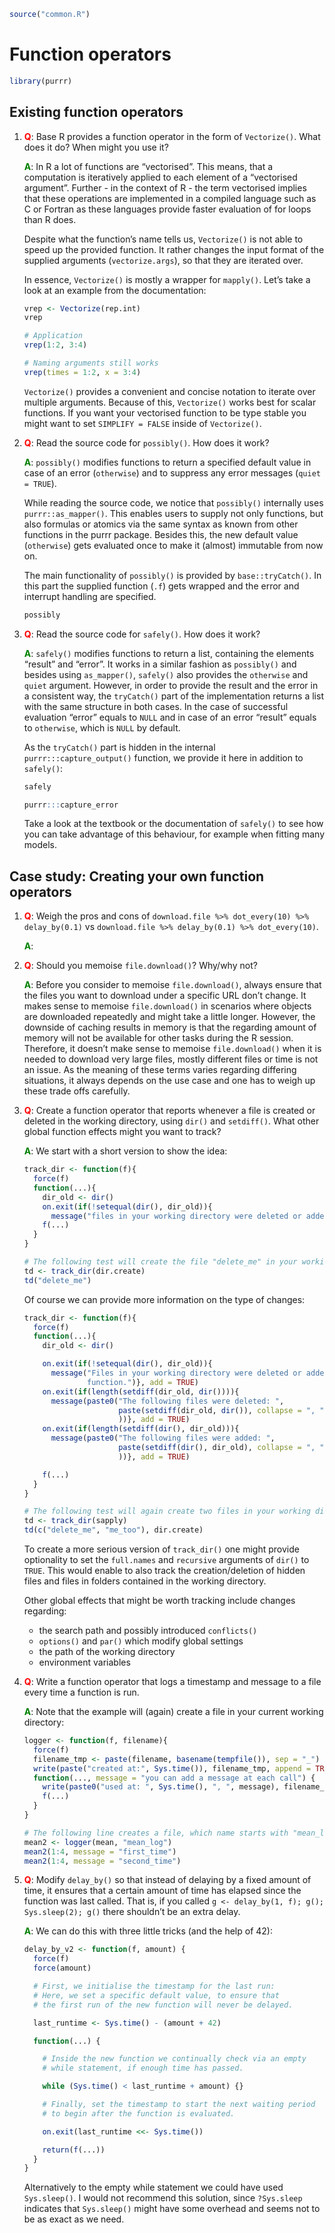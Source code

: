 ```r
source("common.R")
```

# Function operators

```r
library(purrr)
```


## Existing function operators

1. __<span style="color:red">Q</span>__: Base R provides a function operator in the form of `Vectorize()`. What does it do? When might you use it?    
   
   __<span style="color:green">A</span>__: In R a lot of functions are "vectorised". This means, that a computation is iteratively applied to each element of a "vectorised argument". Further - in the context of R - the term vectorised implies that these operations are implemented in a compiled language such as C or Fortran as these languages provide faster evaluation of for loops than R does.
   
   Despite what the function's name tells us, `Vectorize()` is not able to speed up the provided function. It rather changes the input format of the supplied arguments (`vectorize.args`), so that they are iterated over.

   In essence, `Vectorize()` is mostly a wrapper for `mapply()`. Let's take a look at an example from the documentation:

    ```r
    vrep <- Vectorize(rep.int)
    vrep
    
    # Application
    vrep(1:2, 3:4)
    
    # Naming arguments still works
    vrep(times = 1:2, x = 3:4)  
    ```

   `Vectorize()` provides a convenient and concise notation to iterate over multiple arguments. Because of this, `Vectorize()` works best for scalar functions. If you want your vectorised function to be type stable you might want to set `SIMPLIFY = FALSE` inside of `Vectorize()`.

2. __<span style="color:red">Q</span>__: Read the source code for `possibly()`. How does it work?
   
   __<span style="color:green">A</span>__: `possibly()` modifies functions to return a specified default value in case of an error (`otherwise`) and to suppress any error messages (`quiet = TRUE`).
   
   While reading the source code, we notice that `possibly()` internally uses `purrr::as_mapper()`. This enables users to supply not only functions, but also formulas or atomics via the same syntax as known from other functions in the purrr package. Besides this, the new default value (`otherwise`) gets evaluated once to make it (almost) immutable from now on.
   
   The main functionality of `possibly()` is provided by `base::tryCatch()`. In this part the supplied function (`.f`) gets wrapped and the error and interrupt handling are specified.
   
    ```r
    possibly
    ```

3. __<span style="color:red">Q</span>__: Read the source code for `safely()`. How does it work?
   
   __<span style="color:green">A</span>__: `safely()` modifies functions to return a list, containing the elements "result" and "error". It works in a similar fashion as `possibly()` and besides using `as_mapper()`, `safely()` also provides the `otherwise` and `quiet` argument. However, in order to provide the result and the error in a consistent way, the `tryCatch()` part of the implementation returns a list with the same structure in both cases. In the case of successful evaluation "error" equals to `NULL` and in case of an error "result" equals to `otherwise`, which is `NULL` by default.
   
   As the `tryCatch()` part is hidden in the internal `purrr:::capture_output()` function, we provide it here in addition to `safely()`:
   
    ```r
    safely
    
    purrr:::capture_error
    ```

   Take a look at the textbook or the documentation of `safely()` to see how you can take advantage of this behaviour, for example when fitting many models.

## Case study: Creating your own function operators

1. __<span style="color:red">Q</span>__: Weigh the pros and cons of `download.file %>% dot_every(10) %>% delay_by(0.1)` vs `download.file %>% delay_by(0.1) %>% dot_every(10)`.
   
   __<span style="color:green">A</span>__:
   
2. __<span style="color:red">Q</span>__: Should you memoise `file.download()`? Why/why not?
   
   __<span style="color:green">A</span>__: Before you consider to memoise `file.download()`, always ensure that the files you want to download under a specific URL don't change. It makes sense to memoise `file.download()` in scenarios where objects are downloaded repeatedly and might take a little longer. However, the downside of caching results in memory is that the regarding amount of memory will not be available for other tasks during the R session. Therefore, it doesn't make sense to memoise `file.download()` when it is needed to download very large files, mostly different files or time is not an issue. As the meaning of these terms varies regarding differing situations, it always depends on the use case and one has to weigh up these trade offs carefully.
   
3. __<span style="color:red">Q</span>__: Create a function operator that reports whenever a file is created or deleted in the working directory, using `dir()` and `setdiff()`. What other global function effects might you want to track?
   
   __<span style="color:green">A</span>__: We start with a short version to show the idea:
    
    ```r
    track_dir <- function(f){
      force(f)
      function(...){
        dir_old <- dir()
        on.exit(if(!setequal(dir(), dir_old)){
          message("files in your working directory were deleted or added by this function")})
        f(...)
      }
    }
    
    # The following test will create the file "delete_me" in your working directory
    td <- track_dir(dir.create)
    td("delete_me")
    ```
    
    Of course we can provide more information on the type of changes:
    
    ```r
    track_dir <- function(f){
      force(f)
      function(...){
        dir_old <- dir()
        
        on.exit(if(!setequal(dir(), dir_old)){
          message("Files in your working directory were deleted or added by this
                  function.")}, add = TRUE)
        on.exit(if(length(setdiff(dir_old, dir()))){
          message(paste0("The following files were deleted: ",
                         paste(setdiff(dir_old, dir()), collapse = ", ")
                         ))}, add = TRUE)
        on.exit(if(length(setdiff(dir(), dir_old))){
          message(paste0("The following files were added: ", 
                         paste(setdiff(dir(), dir_old), collapse = ", ")
                         ))}, add = TRUE)
        
        f(...)
      }
    }

    # The following test will again create two files in your working directory
    td <- track_dir(sapply)
    td(c("delete_me", "me_too"), dir.create)
    ```
    
   To create a more serious version of `track_dir()` one might provide optionality to set the `full.names` and `recursive` arguments of `dir()` to `TRUE`. This would enable to also track the creation/deletion of hidden files and files in folders contained in the working directory.
   
   Other global effects that might be worth tracking include changes regarding:
    
   * the search path and possibly introduced `conflicts()`
   * `options()` and `par()` which modify global settings
   * the path of the working directory
   * environment variables
   
4. __<span style="color:red">Q</span>__: Write a function operator that logs a timestamp and message to a file every time a function is run.
   
   __<span style="color:green">A</span>__: Note that the example will (again) create a file in your current working directory:
    
    ```r
    logger <- function(f, filename){
      force(f)
      filename_tmp <- paste(filename, basename(tempfile()), sep = "_")
      write(paste("created at:", Sys.time()), filename_tmp, append = TRUE)
      function(..., message = "you can add a message at each call") {
        write(paste0("used at: ", Sys.time(), ", ", message), filename_tmp, append = TRUE)
        f(...)
      }
    }
    
    # The following line creates a file, which name starts with "mean_log_"
    mean2 <- logger(mean, "mean_log") 
    mean2(1:4, message = "first_time") 
    mean2(1:4, message = "second_time")
    ```
   
5. __<span style="color:red">Q</span>__: Modify `delay_by()` so that instead of delaying by a fixed amount of time, it ensures that a certain amount of time has elapsed since the function was last called. That is, if you called `g <- delay_by(1, f); g(); Sys.sleep(2); g()` there shouldn't be an extra delay.
   
   __<span style="color:green">A</span>__: We can do this with three little tricks (and the help
    of 42):
    
    ```r
    delay_by_v2 <- function(f, amount) {
      force(f)
      force(amount)
      
      # First, we initialise the timestamp for the last run: 
      # Here, we set a specific default value, to ensure that
      # the first run of the new function will never be delayed.
      
      last_runtime <- Sys.time() - (amount + 42)
      
      function(...) {
      
        # Inside the new function we continually check via an empty
        # while statement, if enough time has passed.
        
        while (Sys.time() < last_runtime + amount) {}
        
        # Finally, set the timestamp to start the next waiting period
        # to begin after the function is evaluated.
        
        on.exit(last_runtime <<- Sys.time()) 
        
        return(f(...))
      }
    }
    ```
    
   Alternatively to the empty while statement we could have used `Sys.sleep()`. I would not recommend this solution, since `?Sys.sleep` indicates that `Sys.sleep()` might have some overhead and seems not to be as exact as we need.

<!-- MGO: Not sure, if this exercise really intends to track the time of the call or the finished evaluation of the new function. 
The current solution assumes the first case. However, regarding the latter case I would introduce two timers that jump one (timer) up, whenever the new function gets evaluated. I.e. use sth. like

```
# Initialisation
last_call <- Sys.time() - amount
this_call <- Sys.time()

# During evaluation of new function
last_call <<- this_call
this_call <-  Sys.time()
```

-->
